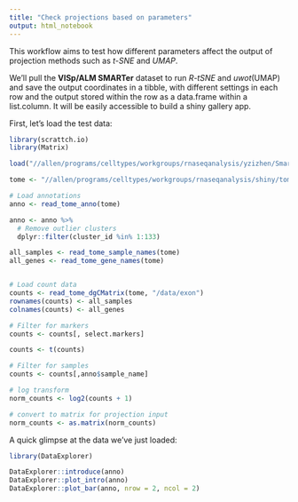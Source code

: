 ```yaml
---
title: "Check projections based on parameters"
output: html_notebook
---
```


This workflow aims to test how different parameters affect the output of projection methods such as *t-SNE* and *UMAP*. 

We'll pull the **VISp/ALM SMARTer** dataset to run *R-tSNE* and *uwot*(UMAP) and save the output coordinates in a tibble, with different settings in each row and the output stored within the row as a data.frame within a list.column. It will be easily accessible to build a shiny gallery app. 


First, let's load the test data:

```r
library(scrattch.io)
library(Matrix)

load("//allen/programs/celltypes/workgroups/rnaseqanalysis/yzizhen/SmartSeq_cells/V1_ALM/process_24411/select.markers.rda")

tome <- "//allen/programs/celltypes/workgroups/rnaseqanalysis/shiny/tomes/facs/mouse_V1_ALM_20180520/transcrip.tome"

# Load annotations
anno <- read_tome_anno(tome)

anno <- anno %>%
  # Remove outlier clusters
  dplyr::filter(cluster_id %in% 1:133)

all_samples <- read_tome_sample_names(tome)
all_genes <- read_tome_gene_names(tome)


# Load count data
counts <- read_tome_dgCMatrix(tome, "/data/exon")
rownames(counts) <- all_samples
colnames(counts) <- all_genes

# Filter for markers
counts <- counts[, select.markers]

counts <- t(counts)

# Filter for samples
counts <- counts[,anno$sample_name]

# log transform
norm_counts <- log2(counts + 1)

# convert to matrix for projection input
norm_counts <- as.matrix(norm_counts)

```

A quick glimpse at the data we've just loaded:

```r

library(DataExplorer)

DataExplorer::introduce(anno)
DataExplorer::plot_intro(anno)
DataExplorer::plot_bar(anno, nrow = 2, ncol = 2)

```


